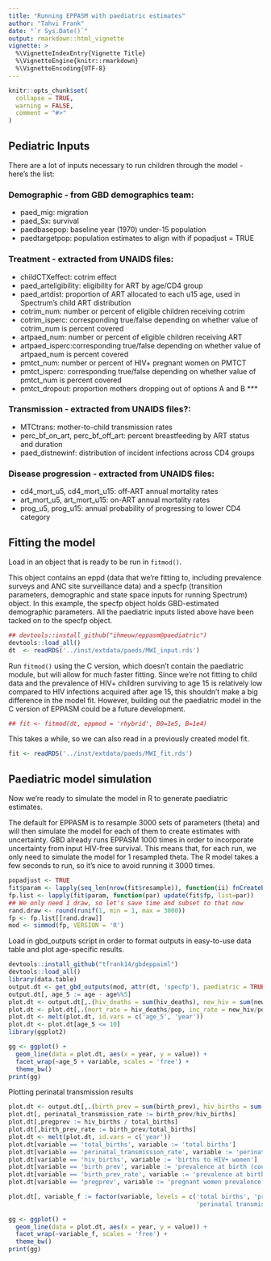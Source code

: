 ```yaml
---
title: "Running EPPASM with paediatric estimates"
author: "Tahvi Frank"
date: "`r Sys.Date()`"
output: rmarkdown::html_vignette
vignette: >
  %\VignetteIndexEntry{Vignette Title}
  %\VignetteEngine{knitr::rmarkdown}
  %\VignetteEncoding{UTF-8}
---
```


```r
knitr::opts_chunk$set(
  collapse = TRUE,
  warning = FALSE,
  comment = "#>"
)
```

## Pediatric Inputs

There are a lot of inputs necessary to run children through the model - here's the list:

### Demographic - from GBD demographics team:
* paed_mig: migration
* paed_Sx: survival
* paedbasepop: baseline year (1970) under-15 population
* paedtargetpop: population estimates to align with if popadjust = TRUE

### Treatment - extracted from UNAIDS files:
* childCTXeffect: cotrim effect
* paed_arteligibility: eligibility for ART by age/CD4 group
* paed_artdist: proportion of ART allocated to each u15 age, used in Spectrum's child ART distribution
* cotrim_num: number or percent of eligible children receiving cotrim
* cotrim_isperc: corresponding true/false depending on whether value of cotrim_num is percent covered
* artpaed_num: number or percent of eligible children receiving ART
* artpaed_isperc:corresponding true/false depending on whether value of artpaed_num is percent covered
* pmtct_num: number or percent of HIV+ pregnant women on PMTCT
* pmtct_isperc: corresponding true/false depending on whether value of pmtct_num is percent covered
* pmtct_dropout: proportion mothers dropping out of options A and B ***

### Transmission - extracted from UNAIDS files?:
* MTCtrans: mother-to-child transmission rates
* perc_bf_on_art, perc_bf_off_art: percent breastfeeding by ART status and duration
* paed_distnewinf: distribution of incident infections across CD4 groups

### Disease progression - extracted from UNAIDS files:
* cd4_mort_u5, cd4_mort_u15: off-ART annual mortality rates
* art_mort_u5, art_mort_u15: on-ART annual mortality rates
* prog_u5, prog_u15: annual probability of progressing to lower CD4 category

## Fitting the model

Load in an object that is ready to be run in `fitmod()`.

This object contains an eppd (data that we're fitting to, including prevalence surveys and ANC site surveillance data) and a specfp (transition parameters, demographic and state space inputs for running Spectrum) object. In this example, the specfp object holds GBD-estimated demographic parameters. All the paediatric inputs listed above have been tacked on to the specfp object. 


```r
## devtools::install_github("ihmeuw/eppasm@paediatric")
devtools::load_all()
dt  <- readRDS('../inst/extdata/paeds/MWI_input.rds')
```

Run `fitmod()` using the C version, which doesn't contain the paediatric module, but will allow for much faster fitting. Since we're not fitting to child data and the prevalence of HIV+ children surviving to age 15 is relatively low compared to HIV infections acquired after age 15, this shouldn't make a big difference in the model fit. However, building out the paediatric model in the C version of EPPASM could be a future development.

```r
## fit <- fitmod(dt, eppmod = 'rhybrid', B0=1e5, B=1e4)
```

This takes a while, so we can also read in a previously created model fit.

```r
fit <- readRDS('../inst/extdata/paeds/MWI_fit.rds')
```

## Paediatric model simulation

Now we're ready to simulate the model in R to generate paediatric estimates.

The default for EPPASM is to resample 3000 sets of parameters (theta) and will then simulate the model for each of them to create estimates with uncertainty. GBD already runs EPPASM 1000 times in order to incorporate uncertainty from input HIV-free survival. This means that, for each run, we only need to simulate the model for 1 resampled theta. The R model takes a few seconds to run, so it's nice to avoid running it 3000 times.

```r
popadjust <- TRUE
fit$param <- lapply(seq_len(nrow(fit$resample)), function(ii) fnCreateParam(fit$resample[ii,], fit$fp))
fp.list <- lapply(fit$param, function(par) update(fit$fp, list=par))
## We only need 1 draw, so let's save time and subset to that now
rand.draw <- round(runif(1, min = 1, max = 3000))
fp <- fp.list[[rand.draw]]
mod <- simmod(fp, VERSION = 'R')
```

Load in gbd_outputs script in order to format outputs in easy-to-use data table and plot age-specific results.

```r
devtools::install_github("tfrank14/gbdeppaiml")
devtools::load_all()
library(data.table)
output.dt <- get_gbd_outputs(mod, attr(dt, 'specfp'), paediatric = TRUE)
output.dt[, age_5 := age - age%%5]
plot.dt <- output.dt[,.(hiv_deaths = sum(hiv_deaths), new_hiv = sum(new_hiv), pop_hiv = sum(pop_art + pop_gt350 + pop_200to350 + pop_lt200), pop = sum(pop)), by = c('age_5', 'year')]
plot.dt <- plot.dt[,.(mort_rate = hiv_deaths/pop, inc_rate = new_hiv/pop, prev_rate = pop_hiv/pop), by = c('age_5', 'year')]
plot.dt <- melt(plot.dt, id.vars = c('age_5', 'year'))
plot.dt <- plot.dt[age_5 <= 10]
library(ggplot2)

gg <- ggplot() + 
  geom_line(data = plot.dt, aes(x = year, y = value)) + 
  facet_wrap(~age_5 + variable, scales = 'free') + 
  theme_bw()
print(gg)
```

Plotting perinatal transmission results

```r
plot.dt <- output.dt[,.(birth_prev = sum(birth_prev), hiv_births = sum(hiv_births), total_births = sum(total_births)), by = 'year']
plot.dt[, perinatal_transmission_rate := birth_prev/hiv_births]
plot.dt[,pregprev := hiv_births / total_births]
plot.dt[,birth_prev_rate := birth_prev/total_births]
plot.dt <- melt(plot.dt, id.vars = c('year'))
plot.dt[variable == 'total_births', variable := 'total births']
plot.dt[variable == 'perinatal_transmission_rate', variable := 'perinatal transmission rate']
plot.dt[variable == 'hiv_births', variable := 'births to HIV+ women']
plot.dt[variable == 'birth_prev', variable := 'prevalence at birth (count)']
plot.dt[variable == 'birth_prev_rate', variable := 'prevalence at birth (rate)']
plot.dt[variable == 'pregprev', variable := 'pregnant women prevalence (rate)']

plot.dt[, variable_f := factor(variable, levels = c('total births', 'pregnant women prevalence (rate)', 'births to HIV+ women',
                                                    'perinatal transmission rate', 'prevalence at birth (rate)', 'prevalence at birth (count)'))]
  
gg <- ggplot() +
  geom_line(data = plot.dt, aes(x = year, y = value)) + 
  facet_wrap(~variable_f, scales = 'free') + 
  theme_bw()
print(gg)

```




